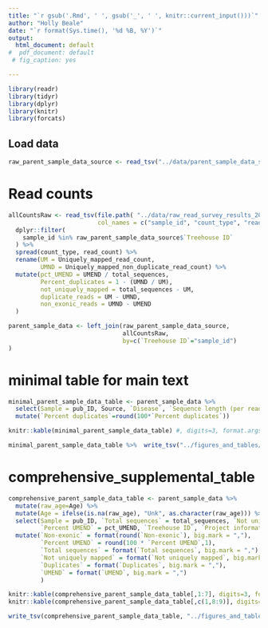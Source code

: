 ```yaml
---
title: "`r gsub('.Rmd', ' ', gsub('_', ' ', knitr::current_input()))`"
author: "Holly Beale"
date: "`r format(Sys.time(), '%d %B, %Y')`"
output:
  html_document: default
#  pdf_document: default
 # fig_caption: yes

---
```



```r

library(readr)
library(tidyr)
library(dplyr)
library(knitr)
library(forcats)

```



                   
## Load data


```r

raw_parent_sample_data_source <- read_tsv("../data/parent_sample_data_source.tsv") %>% rename(pub_ID = publication_id)
```

# Read counts 
```r

allCountsRaw <- read_tsv(file.path( "../data/raw_read_survey_results_2019_03_28.txt"), 
                         col_names = c("sample_id", "count_type", "read_count")) %>%
  dplyr::filter(
    sample_id %in% raw_parent_sample_data_source$`Treehouse ID`
  ) %>% 
  spread(count_type, read_count) %>%
  rename(UM = Uniquely_mapped_read_count,
         UMND = Uniquely_mapped_non_duplicate_read_count) %>%
  mutate(pct_UMEND = UMEND / total_sequences,
         Percent_duplicates = 1 - (UMND / UM), 
         not_uniquely_mapped = total_sequences - UM,
         duplicate_reads = UM - UMND,
         non_exonic_reads = UMND - UMEND
  )

parent_sample_data <- left_join(raw_parent_sample_data_source,
                                allCountsRaw,
                                by=c(`Treehouse ID`="sample_id")
)

```

# minimal table for main text
```r

minimal_parent_sample_data_table <- parent_sample_data %>%
  select(Sample = pub_ID, Source, `Disease`, `Sequence length (per read end)`, `Percent duplicates`=Percent_duplicates) %>%
  mutate(`Percent duplicates`=round(100*`Percent duplicates`))

knitr::kable(minimal_parent_sample_data_table) #, digits=3, format.args=list(big.mark = ','))

minimal_parent_sample_data_table %>%  write_tsv("../figures_and_tables/table_1_selected_parent_sample_data.tsv")

```


# comprehensive_supplemental_table
```r


comprehensive_parent_sample_data_table <- parent_sample_data %>% 
  mutate(raw_age=Age) %>%
  mutate(Age = ifelse(is.na(raw_age), "Unk", as.character(raw_age))) %>%
  select(Sample = pub_ID, `Total sequences` = total_sequences, `Not uniquely mapped` = not_uniquely_mapped, `Duplicates` = duplicate_reads, `Non-exonic` = non_exonic_reads, UMEND,
         `Percent UMEND` = pct_UMEND, `Treehouse ID`, `Project information`, `Sample ID in project`, Age) %>%
  mutate(`Non-exonic` = format(round(`Non-exonic`), big.mark = ","),
         `Percent UMEND` = round(100 * `Percent UMEND`,1),
         `Total sequences` = format(`Total sequences`, big.mark = ","),
         `Not uniquely mapped` = format(`Not uniquely mapped`, big.mark = ","),
         `Duplicates` = format(`Duplicates`, big.mark = ","),
         `UMEND` = format(`UMEND`, big.mark = ",")
         )

knitr::kable(comprehensive_parent_sample_data_table[,1:7], digits=3, format.args=list(big.mark = ','))
knitr::kable(comprehensive_parent_sample_data_table[,c(1,8:9)], digits=3, format.args=list(big.mark = ','))

write_tsv(comprehensive_parent_sample_data_table, "../figures_and_tables/table_S1_comprehensive_parent_sample_data.tsv")

```


